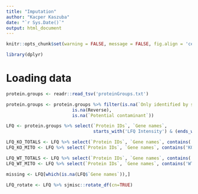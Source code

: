 ---
title: "Imputation"
author: "Kacper Kaszuba"
date: "`r Sys.Date()`"
output: html_document
---

```{r setup, include=FALSE}
knitr::opts_chunk$set(warning = FALSE, message = FALSE, fig.align = 'center')

library(dplyr)
```

# Loading data

```{r data preprocessing}
protein.groups <- readr::read_tsv('proteinGroups.txt')

protein.groups <- protein.groups %>% filter(is.na(`Only identified by site`),
                         is.na(Reverse),
                         is.na(`Potential contaminant`))

LFQ <- protein.groups %>% select(`Protein IDs`, `Gene names`, 
                                 starts_with('LFQ Intensity') & (ends_with('22') | ends_with('23') | ends_with('24')))

LFQ_KO_TOTALS <- LFQ %>% select(`Protein IDs`, `Gene names`, contains('KO_TOTALS'))
LFQ_KO_MITO <- LFQ %>% select(`Protein IDs`, `Gene names`, contains('KO_MITO'))

LFQ_WT_TOTALS <- LFQ %>% select(`Protein IDs`, `Gene names`, contains('WT_TOTALS'))
LFQ_WT_MITO <- LFQ %>% select(`Protein IDs`, `Gene names`, contains('WT_MITO'))
```

```{r missing gene names}
missing <- LFQ[which(is.na(LFQ$`Gene names`)),]
```

```{r}
LFQ_rotate <- LFQ %>% sjmisc::rotate_df(cn=TRUE)
```



























